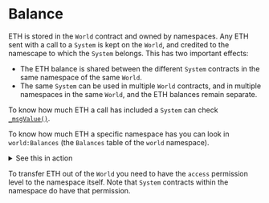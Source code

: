 # Balance

ETH is stored in the `World` contract and owned by namespaces.
Any ETH sent with a call to a `System` is kept on the `World`, and credited to the namescape to which the `System` belongs.
This has two important effects:

- The ETH balance is shared between the different `System` contracts in the same namespace of the same `World`.
- The same `System` can be used in multiple `World` contracts, and in multiple namespaces in the same `World`, and the ETH balances remain separate.

To know how much ETH a call has included a `System` can check [`_msgValue()`](https://github.com/latticexyz/mud/blob/main/packages/world/src/WorldContext.sol#L34-L36).

To know how much ETH a specific namespace has you can look in `world:Balances` (the `Balances` table of the `world` namespace).

<details>

<summary>See this in action</summary>

1. Have a MUD application running.
   The easiest way to do this is to [run the template locally](/template/typescript/getting-started).

1. Here we are not concerned with the client, so change to the `contracts` page.
   Because we are not concerned with the client, all the file names will be relative to `.../packages/contracts`.

   ```sh copy
   cd packages/contracts
   ```

1. Create this file as `scripts/GetBalance.s.sol`.

   ```solidity filename="GetBalance.s.sol" copy
   // SPDX-License-Identifier: MIT
   pragma solidity >=0.8.21;

   import { Script } from "forge-std/Script.sol";
   import { console } from "forge-std/console.sol";
   import { IWorld } from "../src/codegen/world/IWorld.sol";
   import { Balances, BalancesTableId, _fieldLayout } from "@latticexyz/world/src/codegen/tables/Balances.s$
   import { StoreSwitch } from "@latticexyz/store/src/StoreSwitch.sol";
   import { ResourceId } from "@latticexyz/store/src/ResourceId.sol";
   import { WorldResourceIdLib } from "@latticexyz/world/src/WorldResourceId.sol";


   contract GetBalance is Script {
       function run() external {

           address worldAddress = vm.envAddress("WORLD_ADDRESS");
           StoreSwitch.setStoreAddress(worldAddress);
           console.log("World at:", worldAddress);
           ResourceId nsResource = WorldResourceIdLib.encodeNamespace(bytes14("world"));
           console.log("Namespace ID: %x", uint256(ResourceId.unwrap(nsResource)));
           uint256 balance = Balances.get(nsResource);
           console.log("Balance: %d", balance);
       }
   }
   ```

   <details>

   <summary>Explanation</summary>

   fgff

   </details>

</details>

To transfer ETH out of the `World` you need to have the `access` permission level to the namespace itself.
Note that `System` contracts within the namespace do have that permission.
